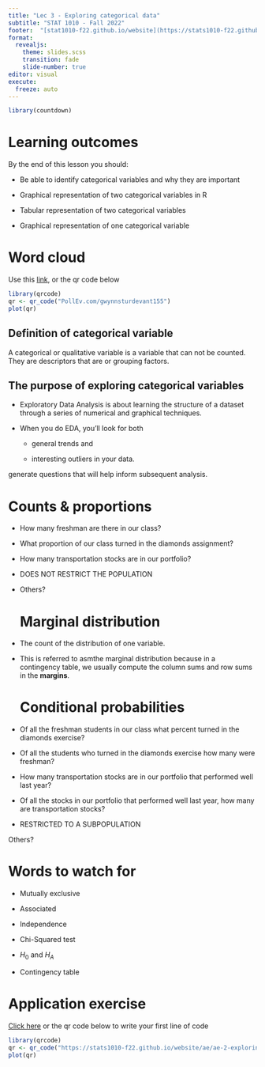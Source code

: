 ```yaml
---
title: "Lec 3 - Exploring categorical data"
subtitle: "STAT 1010 - Fall 2022"
footer:  "[stat1010-f22.github.io/website](https://stats1010-f22.github.io/website/)"
format: 
  revealjs: 
    theme: slides.scss
    transition: fade
    slide-number: true
editor: visual
execute:
  freeze: auto
---
```


```r
library(countdown)
```

# Learning outcomes

By the end of this lesson you should:

-   Be able to identify categorical variables and why they are important

-   Graphical representation of two categorical variables in R

-   Tabular representation of two categorical variables

-   Graphical representation of one categorical variable

# Word cloud

Use this [link](PollEv.com/gwynnsturdevant155), or the qr code below

```r
library(qrcode)
qr <- qr_code("PollEv.com/gwynnsturdevant155")
plot(qr)
```

## Definition of categorical variable

A categorical or qualitative variable is a variable that can not be counted. They are descriptors that are or grouping factors.

## The purpose of exploring categorical variables

-   Exploratory Data Analysis is about learning the structure of a dataset through a series of numerical and graphical techniques.

-   When you do EDA, you'll look for both

    -   general trends and

    -   interesting outliers in your data.

generate questions that will help inform subsequent analysis.

# Counts & proportions

-   How many freshman are there in our class?

-   What proportion of our class turned in the diamonds assignment?

-   How many transportation stocks are in our portfolio?

-   DOES NOT RESTRICT THE POPULATION

-   Others?

    # Marginal distribution

-   The count of the distribution of one variable.

-   This is referred to asmthe marginal distribution because in a contingency table, we usually compute the column sums and row sums in the **margins**.

    # Conditional probabilities

-   Of all the freshman students in our class what percent turned in the diamonds exercise?

-   Of all the students who turned in the diamonds exercise how many were freshman?

-   How many transportation stocks are in our portfolio that performed well last year?

-   Of all the stocks in our portfolio that performed well last year, how many are transportation stocks?

-   RESTRICTED TO A SUBPOPULATION

Others?

# Words to watch for

-   Mutually exclusive

-   Associated

-   Independence

-   Chi-Squared test

-   $H_0$ and $H_A$

-   Contingency table

# Application exercise

[Click here](https://stats1010-f22.github.io/website/ae/ae-2-exploring-categorical-vars.html) or the qr code below to write your first line of code

```r
library(qrcode)
qr <- qr_code("https://stats1010-f22.github.io/website/ae/ae-2-exploring-categorical-vars.html")
plot(qr)
```
